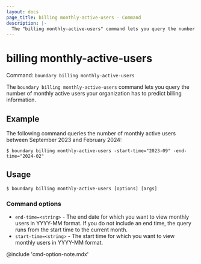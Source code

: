 ```yaml
---
layout: docs
page_title: billing monthly-active-users - Command
description: |-
  The "billing monthly-active-users" command lets you query the number of monthly active users to predict Boundary pricing.
---
```


# billing monthly-active-users

Command: `boundary billing monthly-active-users`

The `boundary billing monthly-active-users` command lets you query the number of monthly active users your organization has to predict billing information.

## Example

The following command queries the number of monthly active users between September 2023 and February 2024:

```shell-session
$ boundary billing monthly-active-users -start-time="2023-09" -end-time="2024-02"
```

## Usage

<CodeBlockConfig hideClipboard>

```shell-session
$ boundary billing monthly-active-users [options] [args]
```

</CodeBlockConfig>

### Command options

- `end-time=<string>` -  The end date for which you want to view monthly users in YYYY-MM format.
If you do not include an end time, the query runs from the start time to the current month.
- `start-time=<string>` -  The start time for which you want to view monthly users in YYYY-MM format.

@include 'cmd-option-note.mdx'
